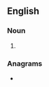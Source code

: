 ==English==

===Noun===
{{head|en|noun form}}

# {{plural of|en|shikar}}

===Anagrams===
* {{anagrams|en|a=ahikrss|Shakirs|shikras}}